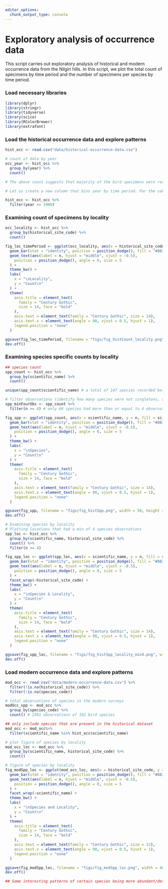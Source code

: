 ```yaml
---
editor_options: 
  chunk_output_type: console
---
```


# Exploratory analysis of occurrence data

This script carries out exploratory analysis of historical and modern occurrence data from the Nilgiri hills. In this script, we plot the total count of specimens by time period and the number of specimens per species by time period.   

### Load necessary libraries
```r
library(dplyr)
library(stringr)
library(tidyverse)
library(scico)
library(RColorBrewer)
library(extrafont)
```

### Load the historical occurrence data and explore patterns
```r
hist_occ <- read.csv("data/historical-occurrence-data.csv")

# count of data by year
occ_year <- hist_occ %>%
  group_by(year) %>%
  count()

# The above count suggests that majority of the bird specimens were recorded in 1881, followed by some data from 1876.

# Let us create a new column that bins year by time period. For the sake of exploratory analysis, we bin data into 50 year time periods (1850-1900, 1900-1950, 1950-2000, post2000)

hist_occ <- hist_occ %>%
  filter(year <= 1900)
```

### Examining count of specimens by locality
```r
occ_locality <- hist_occ %>%
  group_by(historical_site_code) %>%
  count()

fig_loc_timePeriod <- ggplot(occ_locality, aes(x = historical_site_code, y = n, fill = historical_site_code)) +
  geom_bar(stat = "identity", position = position_dodge(), fill = "#883107", alpha = 0.9) +
  geom_text(aes(label = n, hjust = "middle", vjust = -0.5),
    position = position_dodge(), angle = 0, size = 5
  ) +
  theme_bw() +
  labs(
    x = "\nLocality",
    y = "Count\n"
  ) +
  theme(
    axis.title = element_text(
      family = "Century Gothic",
      size = 14, face = "bold"
    ),
    axis.text = element_text(family = "Century Gothic", size = 14),
    axis.text.x = element_text(angle = 90, vjust = 0.5, hjust = 1),
    legend.position = "none"
  )

ggsave(fig_loc_timePeriod, filename = "figs/fig_histCount_locality.png", width = 12, height = 7, device = png(), units = "in", dpi = 300)
dev.off()
```

### Examining species specific counts by locality
```r
## species count
spp_count <- hist_occ %>%
  group_by(scientific_name) %>%
  count() 

unique(spp_count$scientific_name) # a total of 147 species recorded between 1850 to 1900

# filter observations (identify how many species were not singletons, a min of 4)
spp_minFourObs <- spp_count %>%
  filter(n >= 4) # only 68 species had more than or equal to 4 observations in the historical dataset

fig_spp <- ggplot(spp_count, aes(x = scientific_name, y = n, fill = scientific_name)) +
  geom_bar(stat = "identity", position = position_dodge(), fill = "#883107", alpha = 0.9) +
  geom_text(aes(label = n, hjust = "middle", vjust = -0.5),
    position = position_dodge(), angle = 0, size = 5
  ) +
  theme_bw() +
  labs(
    x = "\nSpecies",
    y = "Count\n"
  ) +
  theme(
    axis.title = element_text(
      family = "Century Gothic",
      size = 14, face = "bold"
    ),
    axis.text = element_text(family = "Century Gothic", size = 14),
    axis.text.x = element_text(angle = 90, vjust = 0.5, hjust = 1),
    legend.position = "none"
  )

ggsave(fig_spp, filename = "figs/fig_histSpp.png", width = 50, height = 20, device = png(), units = "in", dpi = 300, limitsize = F)
dev.off()

# Examining species by locality
# Plotting locations that had a min of 4 species observations 
spp_loc <- hist_occ %>%
  group_by(scientific_name, historical_site_code) %>%
  count() %>%
  filter(n >= 4)

fig_spp_loc <- ggplot(spp_loc, aes(x = scientific_name, y = n, fill = scientific_name)) +
  geom_bar(stat = "identity", position = position_dodge(), fill = "#883107", alpha = 0.9) +
  geom_text(aes(label = n, hjust = "middle", vjust = -0.5),
    position = position_dodge(), angle = 0, size = 5
  ) +
  facet_wrap(~historical_site_code) +
  theme_bw() +
  labs(
    x = "\nSpecies & Locality",
    y = "Count\n"
  ) +
  theme(
    axis.title = element_text(
      family = "Century Gothic",
      size = 14, face = "bold"
    ),
    axis.text = element_text(family = "Century Gothic", size = 14),
    axis.text.x = element_text(angle = 90, vjust = 0.5, hjust = 1),
    legend.position = "none"
  )

ggsave(fig_spp_loc, filename = "figs/fig_histSpp_locality_min4.png", width = 20, height = 12, device = png(), units = "in", dpi = 300)
dev.off()
```

### Load modern occurrence data and explore patterns
```r
mod_occ <- read.csv("data/modern-occurrence-data.csv") %>%
  filter(!is.na(historical_site_code)) %>%
  filter(!is.na(species_code))

# total observations of species in the modern surveys
modOcc_spp <- mod_occ %>%
  group_by(species_code) %>%
  count() # 2301 observations of 102 bird species

## only include species that are present in the historical dataset
mod_occ <- mod_occ%>%
  filter(scientific_name %in% hist_occ$scientific_name)

# plot figure of species by locality
mod_occ_loc <- mod_occ %>%
  group_by(scientific_name, historical_site_code) %>%
  count()

# figure of species by locality
fig_modSpp_loc <- ggplot(mod_occ_loc, aes(x = historical_site_code, y = n, fill = historical_site_code)) +
  geom_bar(stat = "identity", position = position_dodge(), fill = "#883107", alpha = 0.9) +
  geom_text(aes(label = n, hjust = "middle", vjust = -0.5),
    position = position_dodge(), angle = 0, size = 5
  ) +
  facet_wrap(~scientific_name) +
  theme_bw() +
  labs(
    x = "\nSpecies and Locality",
    y = "Count\n"
  ) +
  theme(
    axis.title = element_text(
      family = "Century Gothic",
      size = 14, face = "bold"
    ),
    axis.text = element_text(family = "Century Gothic", size = 12),
    axis.text.x = element_text(angle = 90, vjust = 0.5, hjust = 1),
    legend.position = "none"
  )

ggsave(fig_modSpp_loc, filename = "figs/fig_modSpp_loc.png", width = 40, height = 10, device = png(), units = "in", dpi = 300)
dev.off()

## Some interesting patterns of certain species being more abundant/detected in certain sites over others.
```

